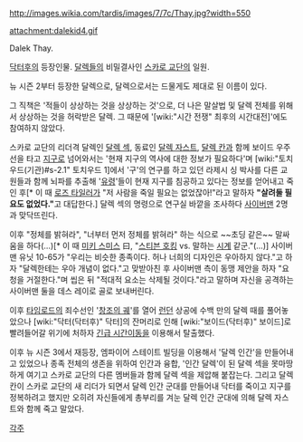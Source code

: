 http://images.wikia.com/tardis/images/7/7c/Thay.jpg?width=550

attachment:dalekid4.gif

Dalek Thay.

[[닥터후]]의 등장인물. [[달렉]]들의 비밀결사인 [[스카로 교단]]의 일원.

뉴 시즌 2부터 등장한 달렉으로, 달렉으로서는 드물게도 제대로 된 이름이 있다.

그 직책은 '적들이 상상하는 것을 상상하는 것'으로, 더 나은 말살법 및 달렉 전체를 위해서 상상하는 것을 허락받은 달렉. 그 때문에 '[wiki:"시간 전쟁" 최후의 시간대전]'에도 참여하지 않았다.

스카로 교단의 리더격 달렉인 [[달렉 섹]], 동료인 [[달렉 자스트]], [[달렉 칸]]과 함께 보이드 우주선을 타고 [[지구]]로 넘어와서는 '현재 지구의 역사에 대한 정보가 필요하다'며 [wiki:"토치우드(기관)#s-2.1" 토치우드 1]에서 '구'의 연구를 하고 있던 라제시 싱 박사를 다른 교원들과 함께 뇌파를 추출해 '[[유령]]'들이 현재 지구를 침공하고 있다는 정보를 얻어내고 죽인 후[* 이 때 [[로즈 타일러]]가 "저 사람을 죽일 필요는 없었잖아!"라고 말하자 '''"살려둘 필요도 없었다."'''고 대답한다.] 달렉 섹의 명령으로 연구실 바깥을 조사하다 [[사이버맨]] 2명과 맞닥뜨린다.

이후 "정체를 밝혀라", "너부터 먼저 정체를 밝혀라" 하는 식으로 ~~초딩 같은~~ 말싸움을 하다(…)[* 이 때 [[미키 스미스]] 曰, "[[스티븐 호킹]] vs. 말하는 [[시계]] 같군."(…)] 사이버맨 유닛 10-65가 "우리는 비슷한 종족이다. 허나 너희의 디자인은 우아하지 않다."고 하자 "달렉한테는 우아 개념이 없다."고 맞받아친 후 사이버맨 측이 동맹 제안을 하자 "요청을 거절한다."며 씹은 뒤 "적대적 요소는 삭제될 것이다."라고 말하며 자신을 공격하는 사이버맨 둘을 데스 레이로 골로 보내버린다.

이후 [[타임로드]]의 죄수선인 '[[창조의 궤]]'를 열어 [[런던]] 상공에 수백 만의 달렉 때를 풀어놓았으나 [wiki:"닥터(닥터후)" 닥터]의 잔머리로 인해 [wiki:"보이드(닥터후)" 보이드]로 빨려들어갈 위기에 처하자 [[긴급 시간이동]]을 이용해서 탈출했다.

이후 뉴 시즌 3에서 재등장, 엠파이어 스테이트 빌딩을 이용해서 '달렉 인간'을 만들어내고 있었으나 종족 전체의 생존을 위하여 인간과 융합, '인간 달렉'이 된 달렉 섹을 못마땅하게 여기고 스카로 교단의 다른 멤버들과 함께 달렉 섹을 제압해 붙잡는다. 그리고 달렉 칸이 스카로 교단의 새 리더가 되면서 달렉 인간 군대를 만들어내 닥터를 죽이고 지구를 정복하려고 했지만 오히려 자신들에게 총부리를 겨눈 달렉 인간 군대에 의해 달렉 자스트와 함께 죽고 말았다.

[[각주]]
